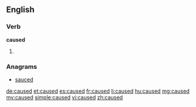==English==

===Verb===
'''caused'''

# {{past of|cause}}

===Anagrams===
* [[sauced#English|sauced]]

[[de:caused]]
[[et:caused]]
[[es:caused]]
[[fr:caused]]
[[li:caused]]
[[hu:caused]]
[[mg:caused]]
[[my:caused]]
[[simple:caused]]
[[vi:caused]]
[[zh:caused]]
